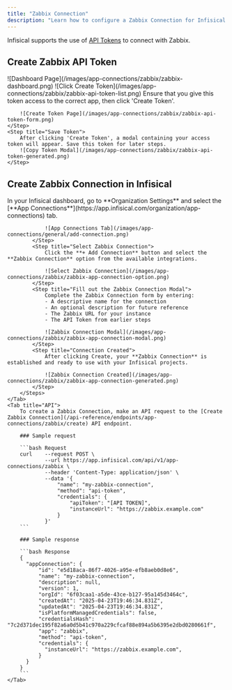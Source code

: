 ```yaml
---
title: "Zabbix Connection"
description: "Learn how to configure a Zabbix Connection for Infisical."
---
```


Infisical supports the use of [API Tokens](https://www.zabbix.com/documentation/current/en/manual/web_interface/frontend_sections/users/api_tokens) to connect with Zabbix.

## Create Zabbix API Token

<Steps>
    <Step title="Navigate to 'API Tokens'">
        ![Dashboard Page](/images/app-connections/zabbix/zabbix-dashboard.png)
    </Step>
    <Step title="Click 'Create API Token'">
        ![Click Create Token](/images/app-connections/zabbix/zabbix-api-token-list.png)
    </Step>
    <Step title="Provide Token Information">
        Ensure that you give this token access to the correct app, then click 'Create Token'.

        ![Create Token Page](/images/app-connections/zabbix/zabbix-api-token-form.png)
    </Step>
    <Step title="Save Token">
        After clicking 'Create Token', a modal containing your access token will appear. Save this token for later steps.
        ![Copy Token Modal](/images/app-connections/zabbix/zabbix-api-token-generated.png)
    </Step>
</Steps>

## Create Zabbix Connection in Infisical

<Tabs>
    <Tab title="Infisical UI">
        <Steps>
            <Step title="Navigate to App Connections">
                In your Infisical dashboard, go to **Organization Settings** and select the [**App Connections**](https://app.infisical.com/organization/app-connections) tab.

                ![App Connections Tab](/images/app-connections/general/add-connection.png)
            </Step>
            <Step title="Select Zabbix Connection">
                Click the **+ Add Connection** button and select the **Zabbix Connection** option from the available integrations.

                ![Select Zabbix Connection](/images/app-connections/zabbix/zabbix-app-connection-option.png)
            </Step>
            <Step title="Fill out the Zabbix Connection Modal">
                Complete the Zabbix Connection form by entering:
                - A descriptive name for the connection
                - An optional description for future reference
                - The Zabbix URL for your instance
                - The API Token from earlier steps

                ![Zabbix Connection Modal](/images/app-connections/zabbix/zabbix-app-connection-modal.png)
            </Step>
            <Step title="Connection Created">
                After clicking Create, your **Zabbix Connection** is established and ready to use with your Infisical projects.

                ![Zabbix Connection Created](/images/app-connections/zabbix/zabbix-app-connection-generated.png)
            </Step>
        </Steps>
    </Tab>
    <Tab title="API">
        To create a Zabbix Connection, make an API request to the [Create Zabbix Connection](/api-reference/endpoints/app-connections/zabbix/create) API endpoint.

        ### Sample request

        ```bash Request
        curl    --request POST \
                --url https://app.infisical.com/api/v1/app-connections/zabbix \
                --header 'Content-Type: application/json' \
                --data '{
                    "name": "my-zabbix-connection",
                    "method": "api-token",
                    "credentials": {
                        "apiToken": "[API TOKEN]",
                        "instanceUrl": "https://zabbix.example.com"
                    }
                }'
        ```

        ### Sample response

        ```bash Response
        {
          "appConnection": {
              "id": "e5d18aca-86f7-4026-a95e-efb8aeb0d8e6",
              "name": "my-zabbix-connection",
              "description": null,
              "version": 1,
              "orgId": "6f03caa1-a5de-43ce-b127-95a145d3464c",
              "createdAt": "2025-04-23T19:46:34.831Z",
              "updatedAt": "2025-04-23T19:46:34.831Z",
              "isPlatformManagedCredentials": false,
              "credentialsHash": "7c2d371dec195f82a6a0d5b41c970a229cfcaf88e894a5b6395e2dbd0280661f",
              "app": "zabbix",
              "method": "api-token",
              "credentials": {
                "instanceUrl": "https://zabbix.example.com",
              }
          }
        }
        ```
    </Tab>
</Tabs>
